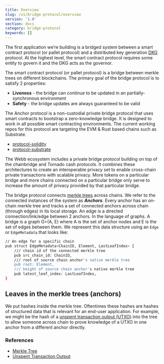 ```yaml
---
title: Overview
slug: /v1/bridge-protocol/overview
version: '1.0'
section: docs
category: bridge-protocol
keywords: []
---
```


The first application we’re building is a bridged system between a smart contract protocol (or pallet protocol)
and a distributed key generation [DKG](https://en.wikipedia.org/wiki/Distributed_key_generation) protocol.
At the highest level, the smart contract protocol requires some entity to govern it and the DKG acts as the
governor.

The smart contract protocol (or pallet protocol) is a bridge between merkle trees on different blockchains.
The primary goal of the bridge protocol is to satisfy 2 properties:

- **Liveness** - the bridge can continue to be updated in an partially-synchronous environment
- **Safety** - the bridge updates are always guaranteed to be valid

The Anchor protocol is a non-custodial private bridge protocol that uses smart contracts to bootstrap a
zero-knowledge bridge. It is designed to work in all possible smart contracting environments. The current
working repos for this protocol are targeting the EVM & Rust based chains such as Substrate.

- [protocol-solidity](https://github.com/webb-tools/protocol-solidity)
- [protocol-substrate](https://github.com/webb-tools/protocol-substrate)

The Webb ecosystem includes a private bridge protocol building on top of the chainbridge and Tornado cash protocols.
It combines these architectures to create an interoperable privacy set to enable cross-chain private transactions
with scalable privacy. More tokens on a particular bridge and more chains connected on a particular bridge only
serve to increase the amount of privacy provided by that particular bridge.

The bridge protocol connects [merkle trees](https://en.wikipedia.org/wiki/Merkle_tree) across chains. We refer to
the connected instances of the system as **_Anchors_**. Every anchor has an on-chain merkle tree and tracks a set
of connected anchors across chain (through edges) in its local storage. An edge is a directed connection/link/edge
between 2 anchors. In the language of graphs. A bridge is a graph G=(A, E) where A is the set of anchor nodes and
E is the set of edges between them. We represent this data structure using an `Edge` or `EdgeMetadata` that looks
like:

```bash
// An edge for a specific chain
pub struct EdgeMetadata<ChainID, Element, LastLeafIndex> {
	/// chain id of the connected merkle tree
	pub src_chain_id: ChainID,
	/// root of source chain anchor's native merkle tree
	pub root: Element,
	/// height of source chain anchor's native merkle tree
	pub latest_leaf_index: LastLeafIndex,
}
```

## Leaves in the merkle trees (anchors)

We put hashes inside the merkle tree. Oftentimes these hashes are hashes of structured data that is relevant for
an end-user application. For example, we might be the hash of a [unspent transaction output (UTXO)](https://en.wikipedia.org/wiki/Unspent_transaction_output)
into the tree to allow someone across chain to prove knowledge of a UTXO in one anchor from a different anchor
directly.

### References

- [Merkle Tree](https://en.wikipedia.org/wiki/Merkle_tree)
- [Unspent Transaction Output](https://en.wikipedia.org/wiki/Unspent_transaction_output)
